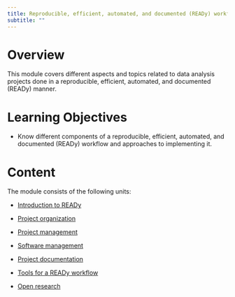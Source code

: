 ```yaml
---
title: Reproducible, efficient, automated, and documented (READy) workflows
subtitle: ""
---
```



# Overview
This module covers different aspects and topics related to data analysis projects done in a reproducible, efficient, automated, and documented (READy) manner.




# Learning Objectives

* Know different components of a reproducible, efficient, automated, and documented (READy) workflow and approaches to implementing it. 


# Content

The module consists of the following units:

* [Introduction to READy](./ready-introduction/ready-introduction.qmd)

* [Project organization](./ready-organization/ready-organization.qmd)

* [Project management](./ready-project-management/ready-project-management.qmd)

* [Software management](./ready-software-management/ready-software-management.qmd)

* [Project documentation](./ready-documentation/ready-documentation.qmd)

* [Tools for a READy workflow](./ready-tools/ready-tools.qmd)

* [Open research](./ready-open/ready-open.qmd)


